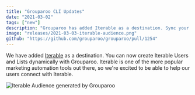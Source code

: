 ```yaml
---
title: "Grouparoo CLI Updates"
date: "2021-03-02"
tags: ["new"]
description: "Grouparoo has added Iterable as a destination. Sync your customer data to Iterable."
image: "releases/2021-03-03-iterable-audience.png"
github: "https://github.com/grouparoo/grouparoo/pull/1254"
---
```


We have added [Iterable](https://www.iterable.com) as a destination. You can now create Iterable Users and Lists dynamically with Grouparoo. Iterable is one of the more popular marketing automation tools out there, so we're excited to be able to help our users connect with Iterable.

<Image
  alt="Iterable Audience generated by Grouparoo"
  src="releases/2021-03-03-iterable-audience.png"
  height={1238}
  width={919}
/>
